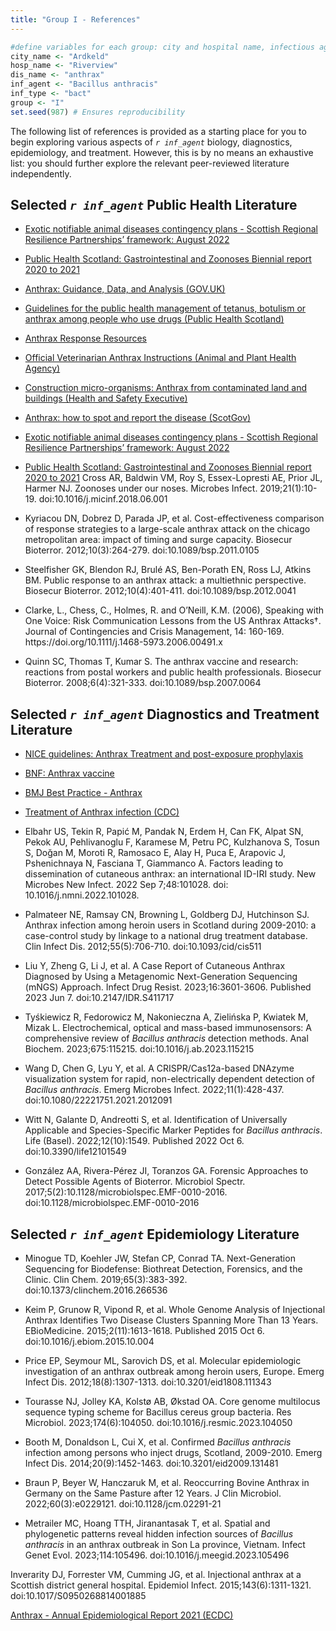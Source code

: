 ```yaml
---
title: "Group I - References"
---
```


```r

#define variables for each group: city and hospital name, infectious agent and disease, group letter
city_name <- "Ardkeld"
hosp_name <- "Riverview"
dis_name <- "anthrax"
inf_agent <- "Bacillus anthracis"
inf_type <- "bact"
group <- "I"
set.seed(987) # Ensures reproducibility

```

::: callout-tip
The following list of references is provided as a starting place for you to begin exploring various aspects of *`r inf_agent`* biology, diagnostics, epidemiology, and treatment. However, this is by no means an exhaustive list: you should further explore the relevant peer-reviewed literature independently.  
:::

::: panel-tabset

## Selected *`r inf_agent`* Public Health Literature {.unnumbered}

* [Exotic notifiable animal diseases contingency plans - Scottish Regional Resilience Partnerships' framework: August 2022](https://www.gov.scot/publications/scottish-regional-resilience-partnerships-framework-exotic-notifiable-animal-diseases-contingency-plans-august-2022/pages/21/)

* [Public Health Scotland: Gastrointestinal and Zoonoses Biennial report 2020 to 2021](https://publichealthscotland.scot/publications/gastrointestinal-and-zoonoses/gastrointestinal-and-zoonoses-biennial-report-2020-to-2021/)

* [Anthrax: Guidance, Data, and Analysis (GOV.UK)](https://www.gov.uk/government/collections/anthrax-guidance-data-and-analysis)

* [Guidelines for the public health management of tetanus, botulism or anthrax among people who use drugs (Public Health Scotland)](https://publichealthscotland.scot/publications/guidelines-for-the-public-health-management-of-tetanus-botulism-or-anthrax-among-people-who-use-drugs/guidelines-for-the-public-health-management-of-tetanus-botulism-or-anthrax-among-people-who-use-drugs/)

* [Anthrax Response Resources](https://doh.wa.gov/public-health-provider-resources/emergency-preparedness/emergency-communications-toolkit/resources-specific-emergencies/anthrax)

* [Official Veterinarian Anthrax Instructions (Animal and Plant Health Agency)](http://apha.defra.gov.uk/External_OV_Instructions/Anthrax/index.htm)

* [Construction micro-organisms: Anthrax from contaminated land and buildings (Health and Safety Executive)](https://www.hse.gov.uk/construction/healthrisks/hazardous-substances/harmful-micro-organisms/anthrax.htm)

* [Anthrax: how to spot and report the disease (ScotGov)](https://www.gov.scot/publications/anthrax/)

* [Exotic notifiable animal diseases contingency plans - Scottish Regional Resilience Partnerships' framework: August 2022](https://www.gov.scot/publications/scottish-regional-resilience-partnerships-framework-exotic-notifiable-animal-diseases-contingency-plans-august-2022/pages/21/)

* [Public Health Scotland: Gastrointestinal and Zoonoses Biennial report 2020 to 2021](https://publichealthscotland.scot/publications/gastrointestinal-and-zoonoses/gastrointestinal-and-zoonoses-biennial-report-2020-to-2021/)
Cross AR, Baldwin VM, Roy S, Essex-Lopresti AE, Prior JL, Harmer NJ. Zoonoses under our noses. Microbes Infect. 2019;21(1):10-19. doi:10.1016/j.micinf.2018.06.001

* Kyriacou DN, Dobrez D, Parada JP, et al. Cost-effectiveness comparison of response strategies to a large-scale anthrax attack on the chicago metropolitan area: impact of timing and surge capacity. Biosecur Bioterror. 2012;10(3):264-279. doi:10.1089/bsp.2011.0105

* Steelfisher GK, Blendon RJ, Brulé AS, Ben-Porath EN, Ross LJ, Atkins BM. Public response to an anthrax attack: a multiethnic perspective. Biosecur Bioterror. 2012;10(4):401-411. doi:10.1089/bsp.2012.0041

* Clarke, L., Chess, C., Holmes, R. and O'Neill, K.M. (2006), Speaking with One Voice: Risk Communication Lessons from the US Anthrax Attacks†. Journal of Contingencies and Crisis Management, 14: 160-169. https://doi.org/10.1111/j.1468-5973.2006.00491.x

* Quinn SC, Thomas T, Kumar S. The anthrax vaccine and research: reactions from postal workers and public health professionals. Biosecur Bioterror. 2008;6(4):321-333. doi:10.1089/bsp.2007.0064


## Selected *`r inf_agent`* Diagnostics and Treatment Literature {.unnumbered}

* [NICE guidelines: Anthrax Treatment and post-exposure prophylaxis](https://bnf.nice.org.uk/treatment-summaries/anthrax/)

* [BNF: Anthrax vaccine](https://bnf.nice.org.uk/drugs/anthrax-vaccine/#indications-and-dose)

* [BMJ Best Practice - Anthrax](https://bestpractice.bmj.com/topics/en-gb/604)

* [Treatment of Anthrax infection (CDC)](https://www.cdc.gov/anthrax/treatment/index.html)

* Elbahr US, Tekin R, Papić M, Pandak N, Erdem H, Can FK, Alpat SN, Pekok AU, Pehlivanoglu F, Karamese M, Petru PC, Kulzhanova S, Tosun S, Doğan M, Moroti R, Ramosaco E, Alay H, Puca E, Arapovic J, Pshenichnaya N, Fasciana T, Giammanco A. Factors leading to dissemination of cutaneous anthrax: an international ID-IRI study. New Microbes New Infect. 2022 Sep 7;48:101028. doi: 10.1016/j.nmni.2022.101028.

* Palmateer NE, Ramsay CN, Browning L, Goldberg DJ, Hutchinson SJ. Anthrax infection among heroin users in Scotland during 2009-2010: a case-control study by linkage to a national drug treatment database. Clin Infect Dis. 2012;55(5):706-710. doi:10.1093/cid/cis511

* Liu Y, Zheng G, Li J, et al. A Case Report of Cutaneous Anthrax Diagnosed by Using a Metagenomic Next-Generation Sequencing (mNGS) Approach. Infect Drug Resist. 2023;16:3601-3606. Published 2023 Jun 7. doi:10.2147/IDR.S411717

* Tyśkiewicz R, Fedorowicz M, Nakonieczna A, Zielińska P, Kwiatek M, Mizak L. Electrochemical, optical and mass-based immunosensors: A comprehensive review of <i>Bacillus anthracis</i> detection methods. Anal Biochem. 2023;675:115215. doi:10.1016/j.ab.2023.115215

* Wang D, Chen G, Lyu Y, et al. A CRISPR/Cas12a-based DNAzyme visualization system for rapid, non-electrically dependent detection of <i>Bacillus anthracis</i>. Emerg Microbes Infect. 2022;11(1):428-437. doi:10.1080/22221751.2021.2012091

* Witt N, Galante D, Andreotti S, et al. Identification of Universally Applicable and Species-Specific Marker Peptides for <i>Bacillus anthracis</i>. Life (Basel). 2022;12(10):1549. Published 2022 Oct 6. doi:10.3390/life12101549

* González AA, Rivera-Pérez JI, Toranzos GA. Forensic Approaches to Detect Possible Agents of Bioterror. Microbiol Spectr. 2017;5(2):10.1128/microbiolspec.EMF-0010-2016. doi:10.1128/microbiolspec.EMF-0010-2016

## Selected *`r inf_agent`* Epidemiology Literature {.unnumbered}

* Minogue TD, Koehler JW, Stefan CP, Conrad TA. Next-Generation Sequencing for Biodefense: Biothreat Detection, Forensics, and the Clinic. Clin Chem. 2019;65(3):383-392. doi:10.1373/clinchem.2016.266536

* Keim P, Grunow R, Vipond R, et al. Whole Genome Analysis of Injectional Anthrax Identifies Two Disease Clusters Spanning More Than 13 Years. EBioMedicine. 2015;2(11):1613-1618. Published 2015 Oct 6. doi:10.1016/j.ebiom.2015.10.004

* Price EP, Seymour ML, Sarovich DS, et al. Molecular epidemiologic investigation of an anthrax outbreak among heroin users, Europe. Emerg Infect Dis. 2012;18(8):1307-1313. doi:10.3201/eid1808.111343

* Tourasse NJ, Jolley KA, Kolstø AB, Økstad OA. Core genome multilocus sequence typing scheme for Bacillus cereus group bacteria. Res Microbiol. 2023;174(6):104050. doi:10.1016/j.resmic.2023.104050

* Booth M, Donaldson L, Cui X, et al. Confirmed <i>Bacillus anthracis</i> infection among persons who inject drugs, Scotland, 2009-2010. Emerg Infect Dis. 2014;20(9):1452-1463. doi:10.3201/eid2009.131481

* Braun P, Beyer W, Hanczaruk M, et al. Reoccurring Bovine Anthrax in Germany on the Same Pasture after 12 Years. J Clin Microbiol. 2022;60(3):e0229121. doi:10.1128/jcm.02291-21

* Metrailer MC, Hoang TTH, Jiranantasak T, et al. Spatial and phylogenetic patterns reveal hidden infection sources of <i>Bacillus anthracis</i> in an anthrax outbreak in Son La province, Vietnam. Infect Genet Evol. 2023;114:105496. doi:10.1016/j.meegid.2023.105496


::: 




Inverarity DJ, Forrester VM, Cumming JG, et al. Injectional anthrax at a Scottish district general hospital. Epidemiol Infect. 2015;143(6):1311-1321. doi:10.1017/S0950268814001885

[Anthrax - Annual Epidemiological Report 2021 (ECDC)](https://www.ecdc.europa.eu/sites/default/files/documents/anthrax-annual-epidemiological-report-for-2021.pdf)












